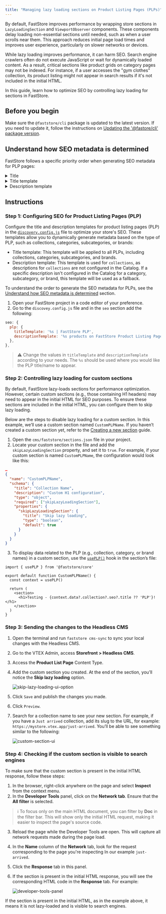 ```yaml
---
title: "Managing lazy loading sections on Product Listing Pages (PLPs)"
---
```


By default, FastStore improves performance by wrapping store sections in `LazyLoadingSection` and `ViewportObserver` components. These components delay loading non-essential sections until needed, such as when a user scrolls near them. This approach reduces initial page load times and improves user experience, particularly on slower networks or devices.

While lazy loading improves performance, it can harm SEO. Search engine crawlers often do not execute JavaScript or wait for dynamically loaded content. As a result, critical sections like product grids on category pages may not be indexed. For instance, if a user accesses the "gym clothes" collection, its product listing might not appear in search results if it's not included in the initial HTML.

In this guide, learn how to optimize SEO by controlling lazy loading for sections in FastStore.

## Before you begin

Make sure the `@faststore/cli` package is updated to the latest version. If you need to update it, follow the instructions on [Updating the '@fastore/cli' package version](https://developers.vtex.com/docs/guides/faststore/project-structure-updating-the-cli-package-version).

## Understand how SEO metadata is determined

FastStore follows a specific priority order when generating SEO metadata for PLP pages:

<details>
<summary>Title</summary>

```mermaid
graph LR
A[Checks the Catalog for PLP's title] --> B{Is there a title in the Catalog?};
B -- Yes --> C[Use the title from the Catalog];
B -- No --> D[Check 'discovery.config.js' file];
D --> E[Use general SEO title];
C --> F[Display Title];
E --> F;
```

</details>

<details>
<summary>Title template</summary>

```mermaid
graph LR
A[Checks for a template configured in 'discovery.config.js' in the 'seo' section] --> B{Is there a title template?};
B -- Yes --> C[Display Title using the template];
B -- No --> D[Uses the generic title template from the 'seo' object in 'discovery.config.js'.];
D --> C;
```

</details>

<details>
<summary>Description template</summary>

```mermaid
graph LR
A[Check the Catalog for the PLP's description] --> B{Is there a description in the Catalog?};
B -- Yes --> C[Use the description from the Catalog];
B -- No --> D[Check the PLP description template in the 'plp' property of 'discovery.config.js'];
D --> E{Is there a PLP description template?};
E -- Yes --> F[Use the PLP description template using the PLP title in it];
E -- No --> G[Use the generic description template in the 'seo' object of 'discovery.config.js'];
C --> H[Display Description];
F --> H;
G --> H;
```

</details>

## Instructions

### Step 1: Configuring SEO for Product Listing Pages (PLP)

Configure the title and description templates for product listing pages (PLP) in the [`discovery.config.js`](https://developers.vtex.com/docs/guides/faststore/project-structure-config-options) file to optimize your store's SEO. These templates allow you to dynamically generate metadata based on the type of PLP, such as collections, categories, subcategories, or brands: 

- Title template: This template will be applied to all PLPs, including collections, categories, subcategories, and brands.
- Description template: This template is used for `collections`, as descriptions for `collections` are not configured in the Catalog. If a specific description isn't configured in the Catalog for a category, subcategory, or brand, this template will be used as a fallback.

To understand the order to generate the SEO metadata for PLPs, see the [Understand how SEO metadata is determined](#understand-how-seo-metadata-is-determined) section.

1. Open your FastStore project in a code editor of your preference.
2. Go to the `discovey.config.js` file and in the `seo` section add the following:

  ```discovery.config.js
  seo: {
    plp: {
      titleTemplate: '%s | FastStore PLP',
      descriptionTemplate: '%s products on FastStore Product Listing Page',
    },
  },
  ```

  > ⚠ Change the values in `titleTemplate` and `descriptionTemplate` according to your needs. The `%s` should be used where you would like the PLP title/name to appear. 

### Step 2: Controlling lazy loading for custom sections

By default, FastStore lazy-loads sections for performance optimization. However, certain custom sections (e.g., those containing H1 headers) may need to appear in the initial HTML for SEO purposes. To ensure these sections are included in the initial HTML, you can configure them to skip lazy loading.

Below are the steps to disable lazy loading for a custom section. In this example, we’ll use a custom section named `CustomPLPName`. If you haven’t created a custom section yet, refer to the [Creating a new section](https://developers.vtex.com/docs/guides/faststore/building-sections-creating-a-new-section) guide.

1. Open the `cms/faststore/sections.json` file in your project.
2. Locate your custom section in the file and add the `skipLazyLoadingSection` property, and set it to `true`. For example, if your custom section is named `CustomPLPName`, the configuration would look like this:

  ```sections.json
  …
  {
    "name": "CustomPLPName",
    "schema": {
      "title": "Collection Name",
      "description": "Custom H1 configuration",
      "type": "object",
      "required": ["skipLazyLoadingSection"],
      "properties": {
        "skipLazyLoadingSection": {
          "title": "Skip lazy loading",
          "type": "boolean",
          "default": true
        }
      }
    }
  }
  ```

3. To display data related to the PLP (e.g., collection, category, or brand names) in a custom section, use the [`usePLP()`](https://developers.vtex.com/docs/guides/faststore/api-extensions-consuming-api-extensions#consuming-api-extensions-data-from-custom-sections) hook in the section’s file:

  ```CallToAction.tsx
  import { usePLP } from '@faststore/core'

  export default function CustomPLPName() {
    const context = usePLP()

    return (
      <section>
        <h1>Testing - {context.data?.collection?.seo?.title ?? 'PLP'}!</h1>
      </section>
    )
  }
  ```

### Step 3: Sending the changes to the Headless CMS

1. Open the terminal and run `faststore cms-sync` to sync your local changes with the Headless CMS.
2. Go to the VTEX Admin, access **Storefront > Headless CMS**.
3. Access the **Product List Page** Content Type.
4. Add the custom section you created. At the end of the section, you’ll notice the **Skip lazy loading** option.

   ![skip-lazy-loading-ui-option](https://vtexhelp.vtexassets.com/assets/docs/src/skip-lazy-loading-option___32bda38cafbf728774a30ad9ada8be01.png)

5. Click `Save` and publish the changes you made.
6. Click `Preview`.
7. Search for a collection name to see your new section. For example, if you have a `Just arrived` collection, add its slug to the URL, for example: `https://mystore.vtex.app/just-arrived`. You’ll be able to see something similar to the following:

    ![custom-section-ui](https://vtexhelp.vtexassets.com/assets/docs/src/custom-section___48bf7d70d678b4fb4ddae39aa0cf14cb.png)

### Step 4: Checking if the custom section is visible to search engines

To make sure that the custom section is present in the initial HTML response, follow these steps:

1. In the browser, right-click anywhere on the page and select **Inspect** from the context menu.
2. In the **Developer Tools** panel, click on the **Network tab**. Ensure that the **All filter** is selected.

  > ℹ To focus only on the main HTML document, you can filter by **Doc** in the filter bar. This will show only the initial HTML request, making it easier to inspect the page's source code.

3. Reload the page while the Developer Tools are open. This will capture all network requests made during the page load.
4. In the **Name** column of the **Network** tab, look for the request corresponding to the page you're inspecting In our example `just-arrived`.
5. Click the **Response** tab in this panel.
6. If the section is present in the initial HTML response, you will see the corresponding HTML code in the **Response** tab. For example:

   ![developer-tools-panel](https://vtexhelp.vtexassets.com/assets/docs/src/developer-tools-panel___9240a6f4b36ce8151f6d346e78674f2b.png)

If the section is present in the initial HTML, as in the example above, it means it is not lazy-loaded and is visible to search engines.
